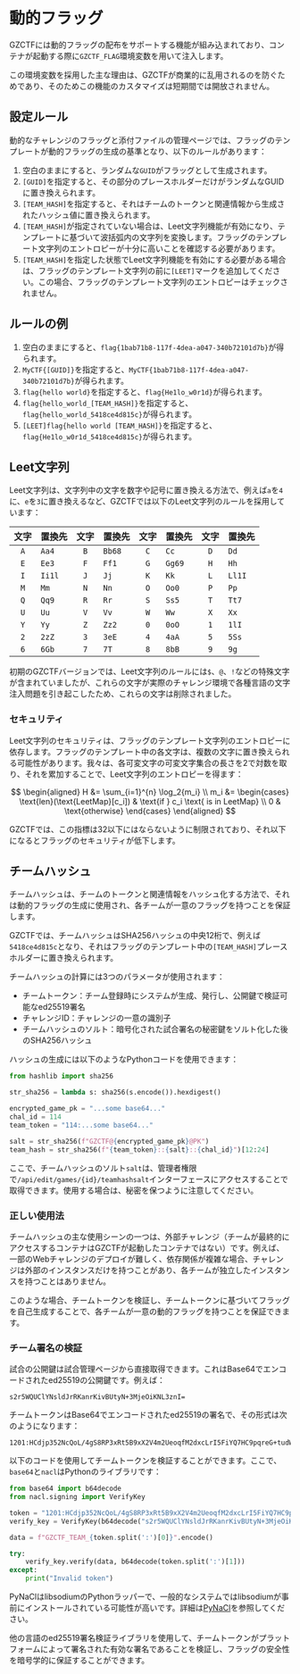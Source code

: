 # 動的フラッグ

GZCTFには動的フラッグの配布をサポートする機能が組み込まれており、コンテナが起動する際に`GZCTF_FLAG`環境変数を用いて注入します。

<Callout type="info">

この環境変数を採用した主な理由は、GZCTFが商業的に乱用されるのを防ぐためであり、そのためこの機能のカスタマイズは短期間では開放されません。

</Callout>

## 設定ルール

動的なチャレンジのフラッグと添付ファイルの管理ページでは、フラッグのテンプレートが動的フラッグの生成の基準となり、以下のルールがあります：

1. 空白のままにすると、ランダムな`GUID`がフラッグとして生成されます。
2. `[GUID]`を指定すると、その部分のプレースホルダーだけがランダムなGUIDに置き換えられます。
3. `[TEAM_HASH]`を指定すると、それはチームのトークンと関連情報から生成されたハッシュ値に置き換えられます。
4. `[TEAM_HASH]`が指定されていない場合は、Leet文字列機能が有効になり、テンプレートに基づいて波括弧内の文字列を変換します。フラッグのテンプレート文字列のエントロピーが十分に高いことを確認する必要があります。
5. `[TEAM_HASH]`を指定した状態でLeet文字列機能を有効にする必要がある場合は、フラッグのテンプレート文字列の前に`[LEET]`マークを追加してください。この場合、フラッグのテンプレート文字列のエントロピーはチェックされません。

## ルールの例

1. 空白のままにすると、`flag{1bab71b8-117f-4dea-a047-340b72101d7b}`が得られます。
2. `MyCTF{[GUID]}`を指定すると、`MyCTF{1bab71b8-117f-4dea-a047-340b72101d7b}`が得られます。
3. `flag{hello world}`を指定すると、`flag{He1lo_w0r1d}`が得られます。
4. `flag{hello_world_[TEAM_HASH]}`を指定すると、`flag{hello_world_5418ce4d815c}`が得られます。
5. `[LEET]flag{hello world [TEAM_HASH]}`を指定すると、`flag{He1lo_w0r1d_5418ce4d815c}`が得られます。

## Leet文字列

Leet文字列は、文字列中の文字を数字や記号に置き換える方法で、例えば`a`を`4`に、`e`を`3`に置き換えるなど、GZCTFでは以下のLeet文字列のルールを採用しています：

| 文字 | 置換先 | 文字 | 置換先 | 文字 | 置換先 | 文字 | 置換先 |
| :--: | :----- | :--: | :----- | :--: | :----- | :--: | :----- |
| `A`  | `Aa4`  | `B`  | `Bb68` | `C`  | `Cc`   | `D`  | `Dd`   |
| `E`  | `Ee3`  | `F`  | `Ff1`  | `G`  | `Gg69` | `H`  | `Hh`   |
| `I`  | `Ii1l` | `J`  | `Jj`   | `K`  | `Kk`   | `L`  | `Ll1I` |
| `M`  | `Mm`   | `N`  | `Nn`   | `O`  | `Oo0`  | `P`  | `Pp`   |
| `Q`  | `Qq9`  | `R`  | `Rr`   | `S`  | `Ss5`  | `T`  | `Tt7`  |
| `U`  | `Uu`   | `V`  | `Vv`   | `W`  | `Ww`   | `X`  | `Xx`   |
| `Y`  | `Yy`   | `Z`  | `Zz2`  | `0`  | `0oO`  | `1`  | `1lI`  |
| `2`  | `2zZ`  | `3`  | `3eE`  | `4`  | `4aA`  | `5`  | `5Ss`  |
| `6`  | `6Gb`  | `7`  | `7T`   | `8`  | `8bB`  | `9`  | `9g`   |

<Callout type="info">

初期のGZCTFバージョンでは、Leet文字列のルールには`$`、`@`、`!`などの特殊文字が含まれていましたが、これらの文字が実際のチャレンジ環境で各種言語の文字注入問題を引き起こしたため、これらの文字は削除されました。

</Callout>

### セキュリティ

Leet文字列のセキュリティは、フラッグのテンプレート文字列のエントロピーに依存します。フラッグのテンプレート中の各文字は、複数の文字に置き換えられる可能性があります。我々は、各可変文字の可変文字集合の長さを2で対数を取り、それを累加することで、Leet文字列のエントロピーを得ます：

$$
\begin{aligned}
H &= \sum_{i=1}^{n} \log_2{m_i} \\
m_i &= \begin{cases}
    \text{len}(\text{LeetMap}[c_i]) & \text{if } c_i \text{ is in LeetMap} \\
    0 & \text{otherwise}
\end{cases}
\end{aligned}
$$

GZCTFでは、この指標は32以下にはならないように制限されており、それ以下になるとフラッグのセキュリティが低下します。

## チームハッシュ

チームハッシュは、チームのトークンと関連情報をハッシュ化する方法で、それは動的フラッグの生成に使用され、各チームが一意のフラッグを持つことを保証します。

GZCTFでは、チームハッシュはSHA256ハッシュの中央12桁で、例えば`5418ce4d815c`となり、それはフラッグのテンプレート中の`[TEAM_HASH]`プレースホルダーに置き換えられます。

チームハッシュの計算には3つのパラメータが使用されます：

- チームトークン：チーム登録時にシステムが生成、発行し、公開鍵で検証可能なed25519署名
- チャレンジID：チャレンジの一意の識別子
- チームハッシュのソルト：暗号化された試合署名の秘密鍵をソルト化した後のSHA256ハッシュ

ハッシュの生成には以下のようなPythonコードを使用できます：

```python
from hashlib import sha256

str_sha256 = lambda s: sha256(s.encode()).hexdigest()

encrypted_game_pk = "...some base64..."
chal_id = 114
team_token = "114:...some base64..."

salt = str_sha256(f"GZCTF@{encrypted_game_pk}@PK")
team_hash = str_sha256(f"{team_token}::{salt}::{chal_id}")[12:24]
```

ここで、チームハッシュのソルト`salt`は、管理者権限で`/api/edit/games/{id}/teamhashsalt`インターフェースにアクセスすることで取得できます。使用する場合は、秘密を保つように注意してください。

### 正しい使用法

チームハッシュの主な使用シーンの一つは、外部チャレンジ（チームが最終的にアクセスするコンテナはGZCTFが起動したコンテナではない）です。例えば、一部のWebチャレンジのデプロイが難しく、依存関係が複雑な場合、チャレンジは外部のインスタンスだけを持つことがあり、各チームが独立したインスタンスを持つことはありません。

このような場合、チームトークンを検証し、チームトークンに基づいてフラッグを自己生成することで、各チームが一意の動的フラッグを持つことを保証できます。

### チーム署名の検証

試合の公開鍵は試合管理ページから直接取得できます。これはBase64でエンコードされたed25519の公開鍵です。例えば：

```
s2r5WQUClYNsldJrRKanrKivBUtyN+3MjeOiKNL3znI=
```

チームトークンはBase64でエンコードされたed25519の署名で、その形式は次のようになります：

```
1201:HCdjp352NcQoL/4gS8RP3xRt5B9xX2V4m2UeoqfM2dxcLrI5FiYQ7HC9pqreG+tudWjYJf0atzQhhAKyYDKsCg==
```

以下のコードを使用してチームトークンを検証することができます。ここで、`base64`と`nacl`はPythonのライブラリです：

```python
from base64 import b64decode
from nacl.signing import VerifyKey

token = "1201:HCdjp352NcQoL/4gS8RP3xRt5B9xX2V4m2UeoqfM2dxcLrI5FiYQ7HC9pqreG+tudWjYJf0atzQhhAKyYDKsCg=="
verify_key = VerifyKey(b64decode("s2r5WQUClYNsldJrRKanrKivBUtyN+3MjeOiKNL3znI="))

data = f"GZCTF_TEAM_{token.split(':')[0]}".encode()

try:
    verify_key.verify(data, b64decode(token.split(':')[1]))
except:
    print("Invalid token")
```

PyNaClはlibsodiumのPythonラッパーで、一般的なシステムではlibsodiumが事前にインストールされている可能性が高いです。詳細は[PyNaCl](https://pynacl.readthedocs.io/en/latest/)を参照してください。

他の言語のed25519署名検証ライブラリを使用して、チームトークンがプラットフォームによって署名された有効な署名であることを検証し、フラッグの安全性を暗号学的に保証することができます。
